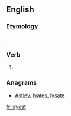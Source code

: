 ==English==

===Etymology===
{{suffix|lay|est|lang=en}}.

===Verb===
{{head|en|verb form}}

# {{en-archaic second-person singular of|lay|lang=en}}

===Anagrams===
* [[Astley#English|Astley]], [[lyates#English|lyates]], [[lysate#English|lysate]]

[[fr:layest]]